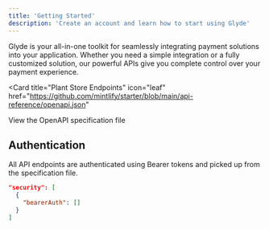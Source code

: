 ```yaml
---
title: 'Getting Started'
description: 'Create an account and learn how to start using Glyde'
---
```


Glyde is your all-in-one toolkit for seamlessly integrating payment solutions into your application. Whether you need a simple integration or a fully customized solution, our powerful APIs give you complete control over your payment experience.

<Card
  title="Plant Store Endpoints"
  icon="leaf"
  href="https://github.com/mintlify/starter/blob/main/api-reference/openapi.json"
>
  View the OpenAPI specification file
</Card>

## Authentication

All API endpoints are authenticated using Bearer tokens and picked up from the specification file.

```json
"security": [
  {
    "bearerAuth": []
  }
]
```
